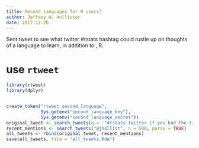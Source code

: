 ```yaml
---
title: Second languages for R users?
author: Jeffrey W. Hollister
date: 2017-12-26
---
```


Sent tweet to see what twitter #rstats hashtag could rustle up on thoughts of a language to learn, in addition to , R.

# use `rtweet`

```r
library(rtweet)
library(dplyr)


create_token("rtweet_second_language", 
             Sys.getenv("second_language_key"),
             Sys.getenv("second_language_secret"))
original_tweet <- search_tweets(q = '"#rstats twitter if you had the time and wanted to learn another language what language would you choose and why?"', include_rts = TRUE, parse = TRUE)
recent_mentions <- search_tweets("@jhollist", n = 500, parse = TRUE) 
all_tweets <- rbind(original_tweet, recent_mentions)
save(all_tweets, file = "all_tweets.Rda")
```